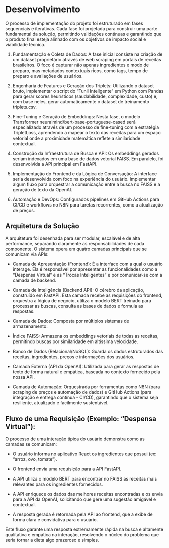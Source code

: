 # Desenvolvimento

O processo de implementação do projeto foi estruturado em fases sequenciais e iterativas. Cada fase foi projetada para construir uma parte fundamental da solução, permitindo validações contínuas e garantindo que o produto final esteja alinhado com os objetivos de impacto social e viabilidade técnica.

1. Fundamentação e Coleta de Dados: A fase inicial consiste na criação de um dataset proprietário através de web scraping em portais de receitas brasileiros. O foco é capturar não apenas ingredientes e modo de preparo, mas metadados contextuais ricos, como tags, tempo de preparo e avaliações de usuários.

2. Engenharia de Features e Geração dos Triplets: Utilizando o dataset bruto, implementar o script do "Funil Inteligente" em Python com Pandas para gerar scores heurísticos (saudabilidade, complexidade, custo) e, com base neles, gerar automaticamente o dataset de treinamento triplets.csv.

3. Fine-Tuning e Geração de Embeddings: Nesta fase, o modelo Transformer neuralmind/bert-base-portuguese-cased será especializado através de um processo de fine-tuning com a estratégia TripletLoss, aprendendo a mapear o texto das receitas para um espaço vetorial onde a proximidade matemática reflete a similaridade contextual.

4. Construção da Infraestrutura de Busca e API: Os embeddings gerados seriam indexados em uma base de dados vetorial FAISS. Em paralelo, foi desenvolvida a API principal em FastAPI.

5. Implementação do Frontend e da Lógica de Conversação: A interface seria desenvolvida com foco na experiência do usuário. Implementar algum fluxo para orquestrar a comunicação entre a busca no FAISS e a geração de texto da OpenAI.

6. Automação e DevOps: Configurados pipelines em GitHub Actions para CI/CD e workflows no N8N para tarefas recorrentes, como a atualização de preços.

## Arquitetura da Solução
A arquitetura foi desenhada para ser modular, escalável e de alta performance, separando claramente as responsabilidades de cada componente. O sistema opera em quatro camadas principais que se comunicam via APIs:

- Camada de Apresentação (Frontend): É a interface com a qual o usuário interage. Ela é responsável por apresentar as funcionalidades como a "Despensa Virtual" e as "Trocas Inteligentes" e por comunicar-se com a camada de backend.

- Camada de Inteligência (Backend API): O cérebro da aplicação, construído em FastAPI. Esta camada recebe as requisições do frontend, orquestra a lógica de negócio, utiliza o modelo BERT treinado para processar as buscas, consulta as bases de dados e formula as respostas.

- Camada de Dados: Composta por múltiplos sistemas de armazenamento:

- Índice FAISS: Armazena os embeddings vetoriais de todas as receitas, permitindo buscas por similaridade em altíssima velocidade.

- Banco de Dados (Relacional/NoSQL): Guarda os dados estruturados das receitas, ingredientes, preços e informações dos usuários.

- Camada Externa (API da OpenAI): Utilizada para gerar as respostas de texto de forma natural e empática, baseada no contexto fornecido pela nossa API.

- Camada de Automação: Orquestrada por ferramentas como N8N (para scraping de preços e automação de dados) e GitHub Actions (para integração e entrega contínua - CI/CD), garantindo que o sistema seja resiliente, atualizado e facilmente sustentável.

## Fluxo de uma Requisição (Exemplo: "Despensa Virtual"):
O processo de uma interação típica do usuário demonstra como as camadas se comunicam:

- O usuário informa no aplicativo React os ingredientes que possui (ex: "arroz, ovo, tomate").

- O frontend envia uma requisição para a API FastAPI.

- A API utiliza o modelo BERT para encontrar no FAISS as receitas mais relevantes para os ingredientes fornecidos.

- A API enriquece os dados das melhores receitas encontradas e os envia para a API da OpenAI, solicitando que gere uma sugestão amigável e contextual.

- A resposta gerada é retornada pela API ao frontend, que a exibe de forma clara e convidativa para o usuário.

Este fluxo garante uma resposta extremamente rápida na busca e altamente qualitativa e empática na interação, resolvendo o núcleo do problema que seria tornar a dieta algo prazeroso e simples.

